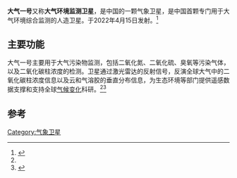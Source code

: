 {{Refimprove|time=2021-03-27T18:41:31+00:00}}
{{UTC+8}}
{{Infobox spacecraft
| Name                   = 大气一号
| Image                  = 
| Caption                = 

| Organisation           = [[中国气象局|中国气象局]]
| Major_Contractors      = 中国航天科技集团上海航天技术研究院
| Bus                    = 

| Mission_Type           = 大气环境综合监测
| Satellite_Of           = [[地球|地球]]
| Orbital_Insertion_Date = 
| Orbits                 = 
| Launch Date            = 2022年4月15日02时16分
| Carrier_Rocket         = [[长征四号丙运载火箭|长征四号丙运载火箭]]（Y28）
| Flight Number          = 
| Launch_Site            = [[太原卫星发射中心|太原卫星发射中心]]9号工位
| Mission_Duration       = 

| COSPAR_ID              = 2022-039A
| nolink                 = 
| Webpage                = 
| Mass                   = 
| Dimensions             = 
| Power                  = 
| Batteries              = [[太阳能发电|太阳能供电]]

<!--轨道参数-->
| orbit_reference        = 
| Orbit_regime           = [[太阳同步轨道|太阳同步轨道]]
| Semimajor_Axis         = 
| Eccentricity           = 
| Inclination            = 
| orbit_altitude         = 
| Apoapsis               = 
| Periapsis              = 
| Orbital_Period         = 
| Longitude              = 
| Repeat_Interval        = 
| Orbits Daily           = 
| Repetitivity           = 
| orbit_swath            = 
| orbit_crossing         = 

<!--科研仪器-->
| Instruments            = 大气探测激光雷达<br>高精度偏振扫描仪<br>多角度偏振成像仪<br>紫外高光谱大气成分探测仪<br>宽幅光谱成像仪
| Main_Instruments       = 
| Resolution             = 
| Spectral_Band          = 
| Data_Rate              = 
| SSR                    = 
| IMG_Resolution         = 

<!--通讯应答机-->
| Transponders           = 
| Transponder Capacity   = 
| Coverage               = 
| Twta output power      = 
| Bandwidth              = 
| EIRP                   = 

| Refs                   = 
| Below                  = 
}}
'''大气一号'''又称'''大气环境监测卫星'''，是中国的一颗气象卫星，是中国首颗专门用于大气环境综合监测的人造卫星。于2022年4月15日发射。<ref name="cast-210324">{{cite web|url=http://www.spacechina.com/n25/n2014789/n2014804/c3167621/content.html|title=我国首个大气环境监测卫星“大气一号”今年下半年出厂|author=中国航天科技集团有限公司|date=2021-03-24|accessdate=2021-03-26}}</ref>

== 主要功能 ==
大气一号主要用于大气污染物监测，包括二氧化氮、二氧化硫、臭氧等污染气体，以及二氧化碳柱浓度的检测。卫星通过激光雷达的反射信号，反演全球大气中的二氧化碳柱浓度信息以及云和气溶胶的垂直分布信息，为生态环境等部门提供遥感数据支撑和支持全球[[气候变化|气候变化]]科研。<ref name="cast-210324" /><ref>{{cite web |title=新华全媒+丨大气环境监测卫星升空！揭秘首颗激光二氧化碳探测卫星 |url=http://www.news.cn/tech/2022-04/16/c_1128565146.htm |website=新华网 |accessdate=2022-04-17 |archive-date=2022-04-17 |archive-url=https://web.archive.org/web/20220417103650/http://www.news.cn/tech/2022-04/16/c_1128565146.htm |dead-url=no }}</ref>

== 参考 ==
{{reflist}}

{{中国气象卫星}}

[[Category:气象卫星|Category:气象卫星]]